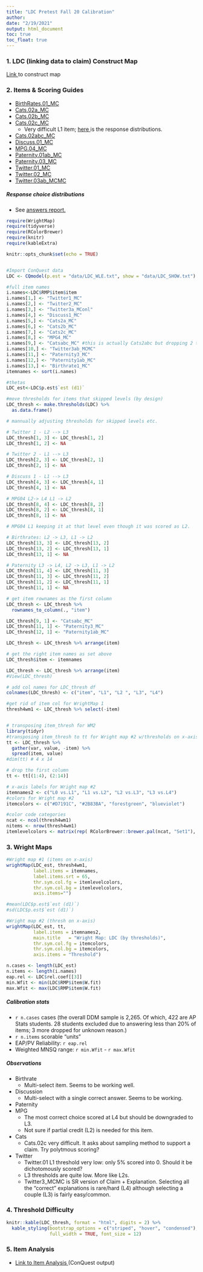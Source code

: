 ```yaml
---
title: "LDC Pretest Fall 20 Calibration"
author: 
date: "2/19/2021"
output: html_document
toc: true
toc_float: true
---
```


### 1. LDC (linking data to claim) Construct Map
<a href="https://cr4cradmin.bear-apps.com/constructs/public/XrCPI6iYnE6xBrywk46OH1p8jDo17Z" target = "_blank">Link </a> to construct map

### 2. Items & Scoring Guides
* <a href="https://cr4cradmin.bear-apps.com/scheduled_activities/36/activities/58/scoring_guides/390/score_assignments" target ="_blank"> BirthRates.01_MC 
</a>
* <a href="https://cr4cradmin.bear-apps.com/scheduled_activities/36/activities/57/scoring_guides/43/score_assignments" target = "_blank">Cats.02a_MC  </a>
* <a href="https://cr4cradmin.bear-apps.com/scheduled_activities/36/activities/57/scoring_guides/46/score_assignments" target = "_blank">Cats.02b_MC  </a>
* <a href="https://cr4cradmin.bear-apps.com/scheduled_activities/36/activities/82/scoring_guides/339/score_assignments" target = "_blank">Cats.02c_MC  </a>
  + Very difficult L1 item; <a href="https://docs.google.com/document/d/1AllHGVgKL2f0A4btRaKzW0-oioxC-VFR870_deN3C50/edit" target = "_blank">here  </a> is the response distributions.
* <a href="https://cr4cradmin.bear-apps.com/scheduled_activities/36/activities/57/scoring_guides/528/score_assignments" target = "_blank">Cats.02abc_MC  </a>
* <a href="https://cr4cradmin.bear-apps.com/scheduled_activities/36/activities/56/scoring_guides/422/score_assignments" target = "_blank">Discuss.01_MC  </a>
* <a href="https://cr4cradmin.bear-apps.com/scheduled_activities/36/activities/60/scoring_guides/400/score_assignments" target = "_blank">MPG.04_MC  </a>
* <a href="https://cr4cradmin.bear-apps.com/scheduled_activities/36/activities/59/scoring_guides/423/score_assignments" target = "_blank">Paternity.01ab_MC  </a>
* <a href="https://cr4cradmin.bear-apps.com/scheduled_activities/36/activities/83/scoring_guides/404/score_assignments" target = "_blank">Paternity.03_MC  </a>
* <a href="https://cr4cradmin.bear-apps.com/scheduled_activities/36/activities/57/scoring_guides/43/score_assignments" target = "_blank">Twitter.01_MC  </a>
* <a href="https://cr4cradmin.bear-apps.com/scheduled_activities/36/activities/56/scoring_guides/405/score_assignments" target = "_blank">Twitter.02_MC  </a>
* <a href="https://docs.google.com/spreadsheets/d/1uVR8loM1NVqG1SfMhqXon0br003yPmYgH0hcUyldxno/edit#gid=2089381674" target = "_blank">Twitter.03ab_MCMC  </a>

##### Response choice distributions
* See <a href="https://cr4cradmin.bear-apps.com/answers_reports?scheduled_activities=36" target = "_blank">answers report.  </a> 

```r
require(WrightMap)
require(tidyverse)
require(RColorBrewer)
require(knitr)
require(kableExtra)

knitr::opts_chunk$set(echo = TRUE)


#Import ConQuest data
LDC <- CQmodel(p.est = "data/LDC_WLE.txt", show = "data/LDC_SHOW.txt")

#full item names
i.names<-LDC$RMP$item$item
i.names[1,] <- "Twitter1_MC"
i.names[2,] <- "Twitter2_MC"
i.names[3,] <- "Twitter3a_MConl"
i.names[4,] <- "Discuss1_MC"
i.names[5,] <- "Cats2a_MC"
i.names[6,] <- "Cats2b_MC"
i.names[7,] <- "Cats2c_MC"
i.names[8,] <- "MPG4_MC"
i.names[9,] <- "Catsabc_MC" #this is actually Cats2abc but dropping 2 to sort better
i.names[10,] <- "Twitter3ab_MCMC"
i.names[11,] <- "Paternity3_MC"
i.names[12,] <- "Paternity1ab_MC"
i.names[13,] <- "Birthrate1_MC"
itemnames <- sort(i.names)

#thetas
LDC_est<-LDC$p.est$`est (d1)`

#move thresholds for items that skipped levels (by design)
LDC_thresh <- make.thresholds(LDC) %>% 
  as.data.frame()

# mannually adjusting thresholds for skipped levels etc.

# Twitter 1 - L2 --> L3
LDC_thresh[1, 3] <- LDC_thresh[1, 2]
LDC_thresh[1, 2] <- NA

# Twitter 2 - L1 --> L3
LDC_thresh[2, 3] <- LDC_thresh[2, 1]
LDC_thresh[2, 1] <- NA

# Discuss 1 - L1 --> L3
LDC_thresh[4, 3] <- LDC_thresh[4, 1]
LDC_thresh[4, 1] <- NA

# MPG04 L2-> L4 L1 -> L2
LDC_thresh[8, 4] <- LDC_thresh[8, 2]
LDC_thresh[8, 2] <- LDC_thresh[8, 1]
LDC_thresh[8, 1] <- NA

# MPG04 L1 keeping it at that level even though it was scored as L2.

# Birthrates: L2 -> L3, L1 -> L2
LDC_thresh[13, 3] <- LDC_thresh[13, 2]
LDC_thresh[13, 2] <- LDC_thresh[13, 1]
LDC_thresh[13, 1] <- NA

# Paternity L3 -> L4, L2 -> L3, L1 -> L2
LDC_thresh[11, 4] <- LDC_thresh[11, 3]
LDC_thresh[11, 3] <- LDC_thresh[11, 2]
LDC_thresh[11, 2] <- LDC_thresh[11, 1]
LDC_thresh[11, 1] <- NA

# get item rownames as the first column
LDC_thresh <- LDC_thresh %>% 
  rownames_to_column(., "item")

LDC_thresh[9, 1] <- "Catsabc_MC"
LDC_thresh[11, 1] <- "Paternity3_MC"
LDC_thresh[12, 1] <- "Paternity1ab_MC"

LDC_thresh <- LDC_thresh %>% arrange(item)

# get the right item names as set above
LDC_thresh$item <- itemnames

LDC_thresh <- LDC_thresh %>% arrange(item) 
#View(LDC_thresh)

# add col names for LDC_thresh df
colnames(LDC_thresh) <- c("item", "L1", "L2 ", "L3", "L4")

#get rid of item col for WrightMap 1
thresh4wm1 <- LDC_thresh %>% select(-item)


# transposing item_thresh for WM2
library(tidyr)
#transposing item_thresh to tt for Wright map #2 w/thresholds on x-axis   
tt <- LDC_thresh %>%
  gather(var, value, -item) %>% 
  spread(item, value) 
#dim(tt) # 4 x 14

# drop the first column
tt <- tt[(1:4), (2:14)]

# x-axis labels for Wright map #2
itemnames2 <- c("L0 vs.L1", "L1 vs.L2", "L2 vs.L3", "L3 vs.L4")
#colors for Wright map #2
itemcolors <- c("#D7191C", "#2B83BA", "forestgreen", "blueviolet")

#color code categories
ncat <- ncol(thresh4wm1)
nitems <- nrow(thresh4wm1)
itemlevelcolors <- matrix(rep( RColorBrewer::brewer.pal(ncat, "Set1"), nitems), byrow=TRUE, ncol=ncat)

```

### 3. Wright Maps

```r

#Wright map #1 (items on x-axis)
wrightMap(LDC_est, thresh4wm1,
          label.items = itemnames, 
          label.items.srt = 65, 
          thr.sym.col.fg = itemlevelcolors, 
          thr.sym.col.bg = itemlevelcolors,
          axis.items="")

#mean(LDC$p.est$`est (d1)`)
#sd(LDC$p.est$`est (d1)`)

#Wright map #2 (thresh on x-axis)
wrightMap(LDC_est, tt,
          label.items = itemnames2,
          main.title   = "Wright Map: LDC (by thresholds)",
          thr.sym.col.fg = itemcolors,
          thr.sym.col.bg = itemcolors,
          axis.items = "Threshold")

```

```r
n.cases <- length(LDC_est)
n.items <- length(i.names)
eap.rel <- LDC$rel.coef[[3]]
min.Wfit <- min(LDC$RMP$item$W.fit)
max.Wfit <- max(LDC$RMP$item$W.fit)
```
#####   Calibration stats

*  `r n.cases` cases (the overall DDM sample is 2,265. Of which, 422 are AP Stats students. 28 students excluded due to answering less than 20% of items; 3 more dropped for unknown reason.)
*  `r n.items` scorable "units"
*  EAP/PV Reliability: `r eap.rel`
*  Weighted MNSQ range: `r min.Wfit` - `r max.Wfit`


#####   Observations

* Birthrate
  + Multi-select item. Seems to be working well.
* Discussion
  + Multi-select with a single correct answer. Seems to be working.
* Paternity
* MPG
  + The most correct choice scored at L4 but should be downgraded to L3.
  + Not sure if partial credit (L2) is needed for this item. 
* Cats
    + Cats.02c very difficult. It asks about sampling method to support a claim. Try polytmous scoring?
*  Twitter
    + Twitter.01 L1 threshold very low: only 5% scored into 0. Should it be dichotomously scored?
    + L3 thresholds are quite low. More like L2s. 
    + Twitter3_MCMC is SR version of Claim + Explanation. Selecting all the "correct" explanations is rare/hard (L4) although selecting a couple (L3) is fairly easy/common.


### 4. Threshold Difficulty
```r

knitr::kable(LDC_thresh, format = "html", digits = 2) %>%
  kable_styling(bootstrap_options = c("striped", "hover", "condensed"),
                full_width = TRUE, font_size = 12)

```

### 5. Item Analysis
* <a href="https://drive.google.com/file/d/1a3chPFPDbQ2-XYdyFu3kSCwGR9HkPwRC/view?usp=sharing" target = "_blank">Link to Item Analysis </a> (ConQuest output)   
